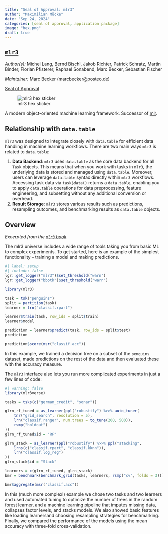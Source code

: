 ```yaml
---
title: "Seal of Approval: mlr3"
author: "Maximilian Mücke"
date: "Sep 24, 2024"
categories: [seal of approval, application package]
image: "hex.png"
draft: true
---
```


## [`mlr3`](https://mlr3.mlr-org.com/)

*Author(s):*	Michel Lang, Bernd Bischl, Jakob Richter, Patrick Schratz, Martin Binder, Florian Pfisterer, Raphael Sonabend, Marc Becker, Sebastian Fischer

*Maintainer:*	Marc Becker (marcbecker\@posteo.de)

[Seal of Approval](https://github.com/Rdatatable/data.table/pull/6430)

![mlr3 hex sticker](hex.png)

A modern object-oriented machine learning framework. Successor of [mlr](https://github.com/mlr-org/mlr).

## Relationship with `data.table`

`mlr3` was designed to integrate closely with `data.table` for efficient data handling in
machine learning workflows. There are two main ways `mlr3` is related to `data.table`:

1. **Data Backend**: `mlr3` uses `data.table` as the core data backend for all `Task` objects.
   This means that when you work with tasks in `mlr3`, the underlying data is stored and
   managed using `data.table`. Moreover, users can leverage `data.table` syntax directly
   within `mlr3` workflows. Accessing task data via `task$data()` returns a `data.table`,
   enabling you to apply `data.table` operations for data preprocessing, feature engineering,
   and subsetting without any additional conversion or overhead.
2. **Result Storage**: `mlr3` stores various results such as predictions, resampling outcomes,
   and benchmarking results as `data.table` objects.

## Overview

*Excerpted from the [`mlr3` book](https://mlr3book.mlr-org.com/chapters/chapter1/introduction_and_overview.html)*

The mlr3 universe includes a wide range of tools taking you from basic ML to complex experiments.
To get started, here is an example of the simplest functionality – training a model and making predictions.

```r
#| label: setup
#| include: false
lgr::get_logger("mlr3")$set_threshold("warn")
lgr::get_logger("bbotk")$set_threshold("warn")
```

```r
library(mlr3)

task = tsk("penguins")
split = partition(task)
learner = lrn("classif.rpart")

learner$train(task, row_ids = split$train)
learner$model
```

```r
prediction = learner$predict(task, row_ids = split$test)
prediction
```

```r
prediction$score(msr("classif.acc"))
```

In this example, we trained a decision tree on a subset of the `penguins` dataset,
made predictions on the rest of the data and then evaluated these with the accuracy measure.

The `mlr3` interface also lets you run more complicated experiments in just a few lines of code:

```r
#| warning: false
library(mlr3verse)

tasks = tsks(c("german_credit", "sonar"))

glrn_rf_tuned = as_learner(ppl("robustify") %>>% auto_tuner(
    tnr("grid_search", resolution = 5),
    lrn("classif.ranger", num.trees = to_tune(200, 500)),
    rsmp("holdout")
))
glrn_rf_tuned$id = "RF"

glrn_stack = as_learner(ppl("robustify") %>>% ppl("stacking",
    lrns(c("classif.rpart", "classif.kknn")),
    lrn("classif.log_reg")
))
glrn_stack$id = "Stack"

learners = c(glrn_rf_tuned, glrn_stack)
bmr = benchmark(benchmark_grid(tasks, learners, rsmp("cv", folds = 3)))

bmr$aggregate(msr("classif.acc"))
```

In this (much more complex!) example we chose two tasks and two learners and used automated
tuning to optimize the number of trees in the random forest learner, and a machine learning
pipeline that imputes missing data, collapses factor levels, and stacks models.
We also showed basic features like loading learnersand choosing resampling strategies for benchmarking.
Finally, we compared the performance of the models using the mean accuracy with three-fold cross-validation.
